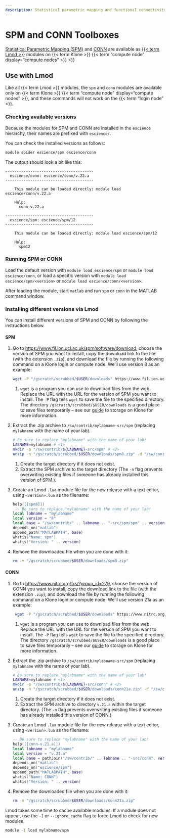 ```yaml
---
description: Statistical parametric mapping and functional connectivity toolboxes for MATLAB
---
```

# SPM and CONN Toolboxes

[Statistical Parametric Mapping (SPM)](https://www.fil.ion.ucl.ac.uk/spm/) and [CONN](https://web.conn-toolbox.org/) are available as [{{< term Lmod >}}](../compute/lmod.qmd) modules on {{< term Klone >}} {{< term "compute node" display="compute nodes" >}} >}}

## Use with Lmod

Like all {{< term Lmod >}} modules, the `spm` and `conn` modules are available only on {{< term Klone >}} {{< term "compute node" display="compute nodes" >}}, and these commands will not work on the {{< term "login node" >}}.

### Checking available versions

Because the modules for SPM and CONN are installed in the `escience` hierarchy, their names are prefixed with `escience/`.

You can check the installed versions as follows:

```bash
module spider escience/spm escience/conn
```

The output should look a bit like this:

```text
---------------------------------------
  escience/conn: escience/conn/v.22.a
---------------------------------------

    This module can be loaded directly: module load escience/conn/v.22.a

    Help:
      conn-v.22.a

---------------------------------------
  escience/spm: escience/spm/12
---------------------------------------

    This module can be loaded directly: module load escience/spm/12

    Help:
      spm12
```

### Running SPM or CONN

Load the default version with `module load escience/spm` or `module load escience/conn`, or load a specific version with `module load escience/spm/<version>` or `module load escience/conn/<version>`.

After loading the module, start `matlab` and run `spm` or `conn` in the MATLAB command window.

### Installing different versions via Lmod

You can install different versions of SPM and CONN by following the instructions below.

#### SPM 

1. Go to <https://www.fil.ion.ucl.ac.uk/spm/software/download>, choose the version of SPM you want to install, copy the download link to the file (with the extension `.zip`), and download the file by running the following command on a Klone login or compute node. We'll use version 8 as an example:
   ```bash
   wget -P "/gscratch/scrubbed/$USER/downloads" https://www.fil.ion.ucl.ac.uk/spm/download/restricted/idyll/spm8.zip # <1>
    ```
    1. `wget` is a program you can use to download files from the web. Replace the URL with the URL for the version of SPM you want to install. The `-P` flag tells `wget` to save the file to the specified directory. The directory `/gscratch/scrubbed/$USER/downloads` is a good place to save files temporarily -- see our [guide](/docs/start/klone-storage.qmd) to storage on Klone for more information.

2. Extract the .zip archive to `/sw/contrib/mylabname-src/spm` (replacing `mylabname` with the name of your lab).   
   
   ```bash
   # Be sure to replace "mylabname" with the name of your lab!
   LABNAME=mylabname # <1>
   mkdir -p "/sw/contrib/${LABNAME}-src/spm" # <2>
   unzip -n "/gscratch/scrubbed/$USER/downloads/spm8.zip" -d "/sw/contrib/${LABNAME}-src/spm" # <3>
   ```
   1. Create the target directory if it does not exist.  
   2. Extract the SPM archive to the target directory (The `-n` flag prevents overwriting existing files if someone has already installed this version of SPM.).
   
3. Create an Lmod `.lua` module file for the new release with a text editor, using `<version>.lua` as the filename:     
   ``` .lua
   help([[spm8]])
    -- Be sure to replace "mylabname" with the name of your lab!
   local labname = "mylabname"
   local version = "8"
   local base = "/sw/contrib/" .. labname .. "-src/spm/spm" .. version
   depends_on("matlab")
   append_path("MATLABPATH", base)
   whatis("Name: spm")
   whatis("Version: " .. version)
   ```

4. Remove the downloaded file when you are done with it:
   
   ```bash
   rm -v "/gscratch/scrubbed/$USER/downloads/spm8.zip"
   ```


#### CONN

1. Go to <https://www.nitrc.org/frs/?group_id=279>, choose the version of CONN you want to install, copy the download link to the file (with the extension `.zip`), and download the file by running the following command on a Klone login or compute node. We'll use version 21a as an example:
   ```bash
    wget -P "/gscratch/scrubbed/$USER/downloads" https://www.nitrc.org/frs/download.php/12426/conn21a.zip # <1>
    ```
    1. `wget` is a program you can use to download files from the web. Replace the URL with the URL for the version of SPM you want to install. The `-P` flag tells `wget` to save the file to the specified directory. The directory `/gscratch/scrubbed/$USER/downloads` is a good place to save files temporarily -- see our [guide](/docs/start/klone-storage.qmd) to storage on Klone for more information.
   
2. Extract the .zip archive to `/sw/contrib/mylabname-src/spm` (replacing `mylabname` with the name of your lab).   
   
   ```bash
   # Be sure to replace "mylabname" with the name of your lab!
   LABNAME=mylabname # <1>
   mkdir -p "/sw/contrib/${LABNAME}-src/conn" # <2>
   unzip -n "/gscratch/scrubbed/$USER/downloads/conn21a.zip" -d "/sw/contrib/${LABNAME}-src/conn/v.21.a" # <3>
   ```
    1. Create the target directory if it does not exist.  
    2. Extract the SPM archive to directory `v.21.a` within the target directory. (The `-n` flag prevents overwriting existing files if someone has already installed this version of CONN.)
  
3.  Create an Lmod `.lua` module file for the new release with a text editor, using `<version>.lua` as the filename:  

    ``` .lua
    -- Be sure to replace "mylabname" with the name of your lab!
    help([[conn-v.21.a]])
    local labname = "mylabname"
    local version = "v.21.a"
    local base = pathJoin("/sw/contrib/" .. labname .. "-src/conn", version, "conn")
    depends_on("matlab")
    depends_on("escience/spm")
    append_path("MATLABPATH", base)
    whatis("Name: CONN")
    whatis("Version: " .. version)
    ```

4. Remove the downloaded file when you are done with it:
   
   ```bash
   rm -v "/gscratch/scrubbed/$USER/downloads/conn21a.zip"
   ```

::: callout-note
Lmod takes some time to cache available modules. If a module does not appear, use the `-I` or `--ignore_cache` flag to force Lmod to check for new modules.

``` bash
module -I load mylabname/spm
```
:::
